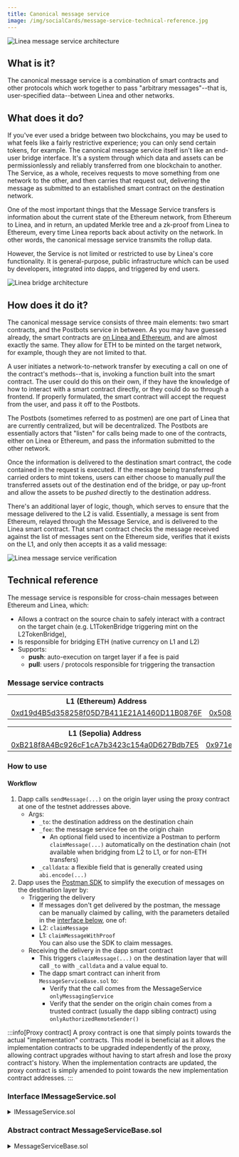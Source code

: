 ```yaml
---
title: Canonical message service
image: /img/socialCards/message-service-technical-reference.jpg
---
```



<div class="center-container">
  <div class="img-large">
    <img
      src="/img/architecture/stack/canonical_msg_service/index/Linea_message_service_2.png"
      alt="Linea message service architecture"
    />
  </div>
</div>

## What is it?

The canonical message service is a combination of smart contracts and other protocols which work together to pass "arbitrary messages"--that is, user-specified data--between Linea and other networks.

## What does it do?

If you've ever used a bridge between two blockchains, you may be used to what feels like a fairly restrictive experience; you can only send certain tokens, for example. The canonical message service itself isn't like an end-user bridge interface. It's a system through which data and assets can be permissionlessly and reliably transferred from one blockchain to another. The Service, as a whole, receives requests to move something from one network to the other, and then carries that request out, delivering the message as submitted to an established smart contract on the destination network.

One of the most important things that the Message Service transfers is information about the current state of the Ethereum network, from Ethereum to Linea, and in return, an updated Merkle tree and a zk-proof from Linea to Ethereum, every time Linea reports back about activity on the network. In other words, the canonical message service transmits the rollup data.

However, the Service is not limited or restricted to use by Linea's core functionality. It is general-purpose, public infrastructure which can be used by developers, integrated into dapps, and triggered by end users.

<div class="center-container">
  <div class="img-large">
    <img
      src="/img/architecture/stack/canonical_msg_service/index/Linea_bridge_architecture.png"
      alt="Linea bridge architecture"
    />
  </div>
</div>

## How does it do it?

The canonical message service consists of three main elements: two smart contracts, and the Postbots service in between. As you may have guessed already, the smart contracts are [on Linea and Ethereum](./message-service.mdx#message-service-contracts), and are almost exactly the same. They allow for ETH to be minted on the target network, for example, though they are not limited to that.

A user initiates a network-to-network transfer by executing a call on one of the contract's methods--that is, invoking a function built into the smart contract. The user could do this on their own, if they have the knowledge of how to interact with a smart contract directly, or they could do so through a frontend. If properly formulated, the smart contract will accept the request from the user, and pass it off to the Postbots.

The Postbots (sometimes referred to as postmen) are one part of Linea that are currently centralized, but will be decentralized. The Postbots are essentially actors that "listen" for calls being made to one of the contracts, either on Linea or Ethereum, and pass the information submitted to the other network.

Once the information is delivered to the destination smart contract, the code contained in the request is executed. If the message being transferred carried orders to mint tokens, users can either choose to manually _pull_ the transferred assets out of the destination end of the bridge, or pay up-front and allow the assets to be _pushed_ directly to the destination address.

There's an additional layer of logic, though, which serves to ensure that the message delivered to the L2 is valid. Essentially, a message is sent from Ethereum, relayed through the Message Service, and is delivered to the Linea smart contract. That smart contract checks the message received against the list of messages sent on the Ethereum side, verifies that it exists on the L1, and only then accepts it as a valid message:

<div class="center-container">
  <div class="img-large">
    <img
      src="/img/architecture/stack/canonical_msg_service/index/Linea_message_service_1.png"
      alt="Linea message service verification"
    />
  </div>
</div>

## Technical reference

The message service is responsible for cross-chain messages between Ethereum and Linea, which:

- Allows a contract on the source chain to safely interact with a contract on the target chain 
(e.g. L1TokenBridge triggering mint on the L2TokenBridge),
- Is responsible for bridging ETH (native currency on L1 and L2)
- Supports:
  - **push**: auto-execution on target layer if a fee is paid
  - **pull**: users / protocols responsible for triggering the transaction

### Message service contracts

<Tabs groupId="Mainnet-Testnet" className="my-tabs">
  <TabItem value="Mainnet" label="Mainnet" default>
    <table>
      <tbody>
        <tr>
          <th>L1 (Ethereum) Address</th>
          <th>L2 (Linea) Address</th>
        </tr>
        <tr>
          <td>
            <a href="https://etherscan.io/address/0xd19d4B5d358258f05D7B411E21A1460D11B0876F">
              0xd19d4B5d358258f05D7B411E21A1460D11B0876F
            </a>
          </td>
          <td>
            <a href="https://lineascan.build/address/0x508Ca82Df566dCD1B0DE8296e70a96332cD644ec">
              0x508Ca82Df566dCD1B0DE8296e70a96332cD644ec
            </a>
          </td>
        </tr>
      </tbody>
    </table>
  </TabItem>
    <TabItem value="Linea Sepolia" label="Linea Sepolia">
    <table>
      <tbody>
        <tr>
          <th>L1 (Sepolia) Address</th>
          <th>L2 (Linea Sepolia) Address</th>
        </tr>
        <tr>
          <td>
            <a href="https://sepolia.etherscan.io/address/0xB218f8A4Bc926cF1cA7b3423c154a0D627Bdb7E5">
            0xB218f8A4Bc926cF1cA7b3423c154a0D627Bdb7E5
            </a>
          </td>
          <td>
            <a href="https://sepolia.lineascan.build/address/0x971e727e956690b9957be6d51ec16e73acac83a7">
            0x971e727e956690b9957be6d51Ec16E73AcAC83A7
            </a>
          </td>
        </tr>
      </tbody>
    </table>
  </TabItem>
</Tabs>

### How to use

#### Workflow

1. Dapp calls `sendMessage(...)` on the origin layer using the proxy contract at one of the testnet 
addresses above.
   - Args:
     - `_to`: the destination address on the destination chain
     - `_fee`: the message service fee on the origin chain
       - An optional field used to incentivize a Postman to perform `claimMessage(...)` automatically 
       on the destination chain (not available when bridging from L2 to L1, or for non-ETH transfers)
     - `_calldata`: a flexible field that is generally created using `abi.encode(...)`
1. Dapp uses the [Postman SDK](https://www.npmjs.com/package/@consensys/linea-sdk?activeTab=readme) 
to simplify the execution of messages on the destination layer by:
   - Triggering the delivery
     - If messages don't get delivered by the postman, the message can be manually claimed by 
     calling, with the parameters detailed in the [interface below](#interface-imessageservicesol),
     one of:
      - L2: `claimMessage` 
      - L1: `claimMessageWithProof`  
    You can also use the SDK to claim messages.
   - Receiving the delivery in the dapp smart contract
     - This triggers `claimMessage(...)` on the destination layer that will call `_to` with 
     `_calldata` and a value equal to.
     - The dapp smart contract can inherit from `MessageServiceBase.sol` to:
       - Verify that the call comes from the MessageService `onlyMessagingService`
       - Verify that the sender on the origin chain comes from a trusted contract (usually the dapp 
       sibling contract) using `onlyAuthorizedRemoteSender()`

:::info[Proxy contract]
A proxy contract is one that simply points towards the actual "implementation" contracts. This model
is beneficial as it allows the implementation contracts to be upgraded independently of the proxy,
allowing contract upgrades without having to start afresh and lose the proxy contract's history. 
When the implementation contracts are updated, the proxy contract is simply amended to point 
towards the new implementation contract addresses.
:::

### Interface IMessageService.sol

<details>
  <summary>IMessageService.sol</summary>
  <CodeBlock language="solidity">{IMessageService}</CodeBlock>
</details>

### Abstract contract MessageServiceBase.sol

<details>
  <summary>MessageServiceBase.sol</summary>
  <CodeBlock language="solidity">{MessageServiceBase}</CodeBlock>
</details>
